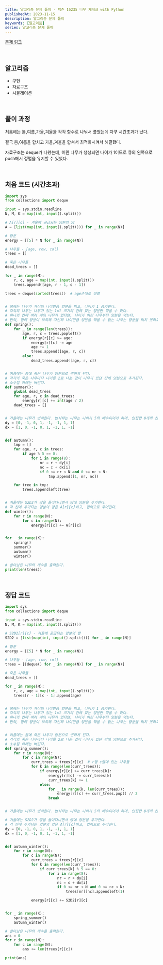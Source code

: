```yaml
---
title: 알고리즘 문제 풀이 - 백준 16235 나무 재테크 with Python
publishedAt: 2023-11-15
description: 알고리즘 문제 풀이
keywords: [알고리즘]
series: 알고리즘 문제 풀이
---
```


[문제 링크](https://www.acmicpc.net/problem/16235)

<br />

## 알고리즘

>

- 구현
- 자료구조
- 시뮬레이션

<br />

## 풀이 과정

처음에는 봄,여름,가울,겨울을 각각 함수로 나눠서 풀었는데 자꾸 시간초과가 났다.

결국 봄,여름을 합치고 가을,겨울을 합쳐서 최적화시켜서 해결했다.

자료구조는 deque가 나왔는데, 어린 나무가 생성되면 나이가 1이므로 큐의 왼쪽으로 push해서 정렬을 유지할 수 있었다.

<br />

## 처음 코드 (시간초과)

```python
import sys
from collections import deque

input = sys.stdin.readline
N, M, K = map(int, input().split())

# A[r][c] - 겨울에 공급되는 양분의 양
A = [list(map(int, input().split())) for _ in range(N)]

# 양분
energy = [[5] * N for _ in range(N)]

# 나무들 - [age, row, col]
trees = []

# 죽은 나무들
dead_trees = []

for _ in range(M):
    r, c, age = map(int, input().split())
    trees.append([age, r - 1, c - 1])

trees = deque(sorted(trees))  # age순대로 정렬


# 봄에는 나무가 자신의 나이만큼 양분을 먹고, 나이가 1 증가한다.
# 각각의 나무는 나무가 있는 1×1 크기의 칸에 있는 양분만 먹을 수 있다.
# 하나의 칸에 여러 개의 나무가 있다면, 나이가 어린 나무부터 양분을 먹는다.
# 만약, 땅에 양분이 부족해 자신의 나이만큼 양분을 먹을 수 없는 나무는 양분을 먹지 못하고 즉시 죽는다.
def spring():
    for _ in range(len(trees)):
        age, r, c = trees.popleft()
        if energy[r][c] >= age:
            energy[r][c] -= age
            age += 1
            trees.append([age, r, c])
        else:
            dead_trees.append([age, r, c])


# 여름에는 봄에 죽은 나무가 양분으로 변하게 된다.
# 각각의 죽은 나무마다 나이를 2로 나눈 값이 나무가 있던 칸에 양분으로 추가된다.
# 소수점 아래는 버린다.
def summer():
    global dead_trees
    for age, r, c in dead_trees:
        energy[r][c] += int(age / 2)
    dead_trees = []


# 가을에는 나무가 번식한다. 번식하는 나무는 나이가 5의 배수이어야 하며, 인접한 8개의 칸에 나이가 1인 나무가 생긴다.
dy = [0, -1, 0, 1, -1, -1, 1, 1]
dx = [1, 0, -1, 0, 1, -1, 1, -1]


def autumn():
    tmp = []
    for age, r, c in trees:
        if age % 5 == 0:
            for i in range(8):
                nr = r + dy[i]
                nc = c + dx[i]
                if 0 <= nr < N and 0 <= nc < N:
                    tmp.append([1, nr, nc])

    for tree in tmp:
        trees.appendleft(tree)


# 겨울에는 S2D2가 땅을 돌아다니면서 땅에 양분을 추가한다.
# 각 칸에 추가되는 양분의 양은 A[r][c]이고, 입력으로 주어진다.
def winter():
    for r in range(N):
        for c in range(N):
            energy[r][c] += A[r][c]


for _ in range(K):
    spring()
    summer()
    autumn()
    winter()

# 살아남은 나무의 개수를 출력한다.
print(len(trees))
```

<br />

## 정답 코드

```python
import sys
from collections import deque

input = sys.stdin.readline
N, M, K = map(int, input().split())

# S2D2[r][c] - 겨울에 공급되는 양분의 양
S2D2 = [list(map(int, input().split())) for _ in range(N)]

# 양분
energy = [[5] * N for _ in range(N)]

# 나무들 - [age, row, col]
trees = [[deque() for _ in range(N)] for _ in range(N)]

# 죽은 나무들
dead_trees = []

for _ in range(M):
    r, c, age = map(int, input().split())
    trees[r - 1][c - 1].append(age)


# 봄에는 나무가 자신의 나이만큼 양분을 먹고, 나이가 1 증가한다.
# 각각의 나무는 나무가 있는 1×1 크기의 칸에 있는 양분만 먹을 수 있다.
# 하나의 칸에 여러 개의 나무가 있다면, 나이가 어린 나무부터 양분을 먹는다.
# 만약, 땅에 양분이 부족해 자신의 나이만큼 양분을 먹을 수 없는 나무는 양분을 먹지 못하고 즉시 죽는다.


# 여름에는 봄에 죽은 나무가 양분으로 변하게 된다.
# 각각의 죽은 나무마다 나이를 2로 나눈 값이 나무가 있던 칸에 양분으로 추가된다.
# 소수점 아래는 버린다.
def spring_summer():
    for r in range(N):
        for c in range(N):
            curr_trees = trees[r][c]  # r행 c열에 있는 나무들
            for k in range(len(curr_trees)):
                if energy[r][c] >= curr_trees[k]:
                    energy[r][c] -= curr_trees[k]
                    curr_trees[k] += 1
                else:
                    for _ in range(k, len(curr_trees)):
                        energy[r][c] += curr_trees.pop() // 2
                    break


# 가을에는 나무가 번식한다. 번식하는 나무는 나이가 5의 배수이어야 하며, 인접한 8개의 칸에 나이가 1인 나무가 생긴다.

# 겨울에는 S2D2가 땅을 돌아다니면서 땅에 양분을 추가한다.
# 각 칸에 추가되는 양분의 양은 A[r][c]이고, 입력으로 주어진다.
dy = [0, -1, 0, 1, -1, -1, 1, 1]
dx = [1, 0, -1, 0, 1, -1, 1, -1]


def autumn_winter():
    for r in range(N):
        for c in range(N):
            curr_trees = trees[r][c]
            for k in range(len(curr_trees)):
                if curr_trees[k] % 5 == 0:
                    for i in range(8):
                        nr = r + dy[i]
                        nc = c + dx[i]
                        if 0 <= nr < N and 0 <= nc < N:
                            trees[nr][nc].appendleft(1)

            energy[r][c] += S2D2[r][c]


for _ in range(K):
    spring_summer()
    autumn_winter()

# 살아남은 나무의 개수를 출력한다.
ans = 0
for r in range(N):
    for c in range(N):
        ans += len(trees[r][c])

print(ans)

```
